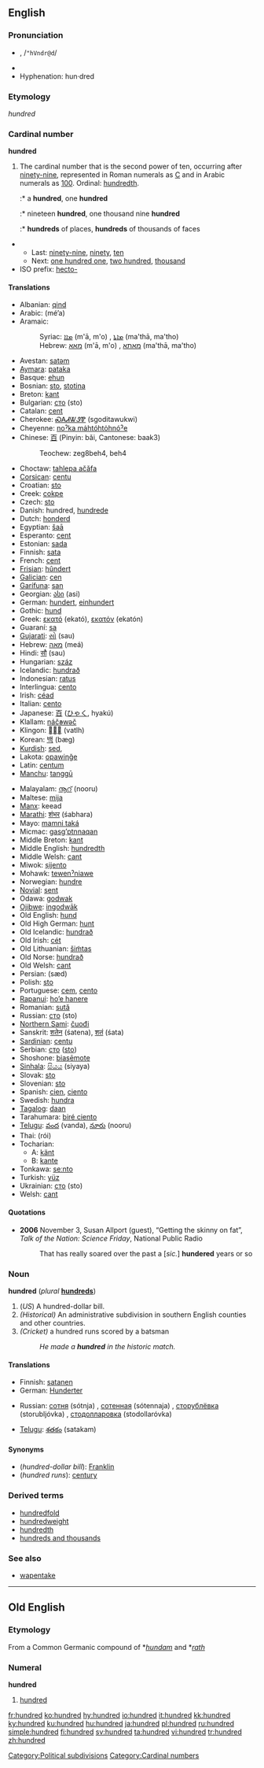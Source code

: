{{wikipedia}}
==English==

{{rank|round|kind|form|279|hundred|believe|white|means}}

===Pronunciation===
*{{IPAchar|hŭn'drəd, /ˈhʌndrəd/}}, /<tt>"hVndr@d</tt>/
* {{audio|en-us-hundred.ogg|Audio (US)}}
*Hyphenation: hun·dred

===Etymology===
{{OE.}} ''hundred''

===Cardinal number===
'''hundred'''

# The cardinal number that is the second power of ten, occurring after [[ninety-nine]], represented in Roman numerals as [[C]] and in Arabic numerals as [[100]].  Ordinal: [[hundredth]].
#:* a '''hundred''', one '''hundred'''
#:* nineteen '''hundred''', one thousand nine '''hundred'''
#:* '''hundreds''' of places, '''hundreds''' of thousands of faces

**Last: [[ninety-nine]], [[ninety]], [[ten]]
**Next: [[one hundred one]], [[two hundred]], [[thousand]]
*ISO prefix: [[hecto-]]

====Translations====
{{trans-top|cardinal number 100}}
*Albanian: [[qind]]
*Arabic: {{ARchar|[[مئة]]}} (mé’a) {{f}}
*Aramaic:
*:Syriac: [[ܡܐܐ]] (m'ā, m'o) {{c}}, [[ܡܐܬܐ]] (ma'thā, ma'tho) {{f}}
*:Hebrew: [[מאא]] (m'ā, m'o) {{c}}, [[מאתא]] (ma'thā, ma'tho) {{f}}
*Avestan: [[satǝm]]
*[[Aymara]]: [[pataka]]
*Basque: [[ehun]]
*Bosnian: [[sto#Bosnian|sto]], [[stotina]] {{f}}
*Breton: [[kant]]
*Bulgarian: [[сто#Bulgarian|сто]] (sto)
*Catalan: [[cent#Catalan|cent]]
*Cherokee: [[ᏍᎪᏗᏔᏭᏈ]] (sgoditawukwi)
*Cheyenne: [[noˀka mȧhtóhtȯhnóˀe]]
*Chinese: [[百]] (Pinyin: bǎi, Cantonese: baak3)
*:Teochew: zeg8beh4, beh4
*Choctaw: [[tahlepa ačǎfa]]
*[[Corsican]]: [[centu]]
*Croatian: [[sto#Croatian|sto]]
*Creek: [[cokpe]]
*Czech: [[sto#Czech|sto]]
*Danish: hundred, [[hundrede]]
*Dutch: [[honderd]] {{f}}
*Egyptian: [[šaā]]
*Esperanto: [[cent#Esperanto|cent]]
*Estonian: [[sada]]
*Finnish: [[sata]]
*French: [[cent#French|cent]] {{m}}
*[[Frisian]]: [[hûndert]]
*[[Galician]]: [[cen]]
*[[Garífuna]]: [[san]]
*Georgian: [[ასი]] (asi)
*German: [[hundert]], [[einhundert]]
*Gothic: [[hund#Gothic|hund]]
*Greek: [[εκατό]] (ekató), [[εκατόν]] (ekatón)
*Guaraní: [[sa]]
*[[Gujarati]]: [[સો]] (sau)
*Hebrew: [[מאה]] (meá)
*Hindi: [[सौ]] (sau)
*Hungarian: [[száz]]
*Icelandic: [[hundrað]] {{n}}
*Indonesian: [[ratus]]
*Interlingua: [[cento#Interlingua|cento]]
*Irish: [[céad]]
*Italian: [[cento#Italian|cento]] {{m}}
*Japanese: [[百]] ([[ひゃく]], hyakú)
*Klallam: [[náč̕əwəč]]
*Klingon: [[]] (vatlh)
*Korean: [[백]] (bæg)
*[[Kurdish]]: [[sed]], {{KUchar|[[سه‌د]]}}
*Lakota: [[opawiƞǧe]]
*Latin: [[centum]]
*[[Manchu]]: [[tanggū]]
{{trans-mid}}
*Malayalam: [[നൂറ്]] (nooru)
*Maltese: [[mija]]
*[[Manx]]: keead
*[[Marathi]]: [[शंभर]] (śabhara)
*Mayo: [[mamni taká]]
*Micmac: [[gasgʼptnnaqan]]
*Middle Breton: [[kant]]
*Middle English: [[hundredth]]
*Middle Welsh: [[cant#Middle Welsh|cant]]
*Miwok: [[ṣijento]]
*Mohawk: [[tewenˀniawe]]
*Norwegian: [[hundre]]
*[[Novial]]: [[sent#Novial|sent]]
*Odawa: [[godwak]]
*[[Ojibwe]]: [[ingodwāk]]
*Old English: [[hund#Old English|hund]]
*Old High German: [[hunt#Old High German|hunt]]
*Old Icelandic: [[hundrað]] {{n}}
*Old Irish: [[cét]]
*Old Lithuanian: [[šim̃tas]]
*Old Norse: [[hundrað]] {{n}}
*Old Welsh: [[cant#Old Welsh|cant]]
*Persian: {{FAchar|[[صد|صَد]]}} (sæd)
*Polish: [[sto#Polish|sto]]
*Portuguese: [[cem]], [[cento#Portuguese|cento]]
*[[Rapanui]]: [[ho’e hanere]]
*Romanian: [[sută]] {{f}}
*Russian: [[сто#Russian|сто]] (sto)
*[[Northern Sami]]: [[čuođi]]
*Sanskrit: [[शतेन]] (śatena), [[शतं]] (śata)
*[[Sardinian]]: [[centu]]
*Serbian: [[сто#Serbian|сто]] ([[sto#Serbian|sto]])
*Shoshone: [[biasēmote]]
*[[Sinhala]]: [[සියය]] (siyaya)
*Slovak: [[sto#Slovak|sto]]
*Slovenian: [[sto]]
*Spanish: [[cien]], [[ciento]]
*Swedish: [[hundra]]
*[[Tagalog]]: [[daan]]
*Tarahumara: [[biré ciento]]
*[[Telugu]]: [[వంద]] (vanda), [[నూరు]] (nooru)
*Thai: {{THchar|[[ร้อย]]}} (rói)
*Tocharian:
**A: [[känt]]
**B: [[kante]]
*Tonkawa: [[seːnto]]
*Turkish: [[yüz]]
*Ukrainian: [[сто#Ukrainian|сто]] (sto)
*Welsh: [[cant#Welsh|cant]]
{{trans-bottom}}

====Quotations====
*'''2006''' November 3, Susan Allport (guest), “Getting the skinny on fat”, ''Talk of the Nation: Science Friday'', National Public Radio
*:That has really soared over the past a [''sic.''] '''hundered''' years or so

===Noun===
'''hundred''' (''plural'' '''[[hundreds]]''')

# (''US'') A hundred-dollar bill.
# ''(Historical)'' An administrative subdivision in southern English counties and other countries.
# ''(Cricket)'' a hundred runs scored by a batsman
#:''He made a '''hundred''' in the historic match.''

====Translations====
{{trans-top|hundred-dollar bill}}
*Finnish: [[satanen]]
*German: [[Hunderter]] {{m}}
{{trans-mid}}
*Russian: [[сотня]] (sótnja) {{f}}, [[сотенная]] (sótennaja) {{f}}, [[сторублёвка]] (storubljóvka) {{f}}, [[стодолларовка]] (stodollaróvka) {{f}}
{{trans-bottom}}

{{trans-top|hundred runs}}
{{trans-mid}}
*[[Telugu]]: [[శతకం]] (satakam)
{{trans-bottom}}

====Synonyms====
*(''hundred-dollar bill''): [[Franklin]] {{slang}}
*(''hundred runs''): [[century]]

===Derived terms===
*[[hundredfold]]
*[[hundredweight]]
*[[hundredth]]
*[[hundreds and thousands]]

===See also===
*[[wapentake]]

----

==Old English==

===Etymology===
From a Common Germanic compound of *''[[hundam]]'' and *''[[rath]]''

===Numeral===
'''hundred'''

# {{cardinal|lang=ang}} [[#English|hundred]]

[[Category:Political subdivisions]]
[[Category:Cardinal numbers]]

[[fr:hundred]]
[[ko:hundred]]
[[hy:hundred]]
[[io:hundred]]
[[it:hundred]]
[[kk:hundred]]
[[ky:hundred]]
[[ku:hundred]]
[[hu:hundred]]
[[ja:hundred]]
[[pl:hundred]]
[[ru:hundred]]
[[simple:hundred]]
[[fi:hundred]]
[[sv:hundred]]
[[ta:hundred]]
[[vi:hundred]]
[[tr:hundred]]
[[zh:hundred]]